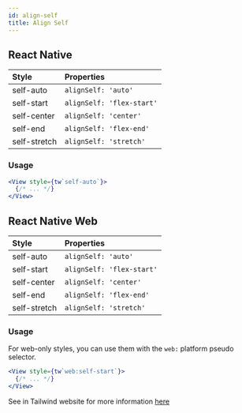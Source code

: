 ```yaml
---
id: align-self
title: Align Self
---
```


## React Native

| Style        | Properties                |
| :----------- | :------------------------ |
| self-auto    | `alignSelf: 'auto'`       |
| self-start   | `alignSelf: 'flex-start'` |
| self-center  | `alignSelf: 'center'`     |
| self-end     | `alignSelf: 'flex-end'`   |
| self-stretch | `alignSelf: 'stretch'`    |

### Usage

<!-- prettier-ignore-start -->
```jsx
<View style={tw`self-auto`}>
  {/* ... */}
</View>
```
<!-- prettier-ignore-end -->

## React Native Web

| Style        | Properties                |
| :----------- | :------------------------ |
| self-auto    | `alignSelf: 'auto'`       |
| self-start   | `alignSelf: 'flex-start'` |
| self-center  | `alignSelf: 'center'`     |
| self-end     | `alignSelf: 'flex-end'`   |
| self-stretch | `alignSelf: 'stretch'`    |

### Usage

For web-only styles, you can use them with the `web:` platform pseudo selector.

<!-- prettier-ignore-start -->
```jsx
<View style={tw`web:self-start`}>
  {/* ... */}
</View>
```
<!-- prettier-ignore-end -->

See in Tailwind website for more information [here](https://tailwindcss.com/docs/align-self)
